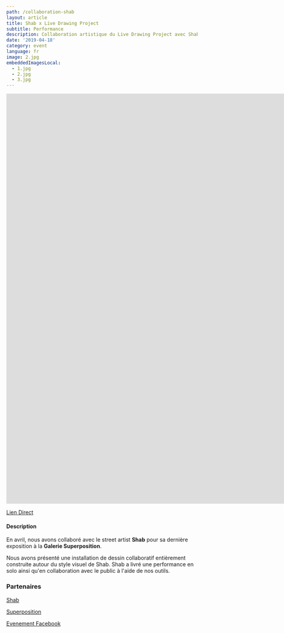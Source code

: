 ```yaml
---
path: /collaboration-shab
layout: article
title: Shab x Live Drawing Project
subtitle: Performance
description: Collaboration artistique du Live Drawing Project avec Shab, un Street Artist Français, à la gallerie SITIO by Superposition, Lyon, France
date: '2019-04-18'
category: event
language: fr
image: 2.jpg
embeddedImagesLocal:
  - 1.jpg
  - 2.jpg
  - 3.jpg
---
```


<iframe
  src="https://player.vimeo.com/video/335872657"
  frameborder="0"
  allowfullscreen
  width="1920"
  height="1080"
></iframe>

[Lien Direct](//vimeo.com/335872657)

#### Description

En avril, nous avons collaboré avec le street artist **Shab** pour sa dernière exposition à la **Galerie Superposition**.

Nous avons présenté une installation de dessin collaboratif entièrement construite autour du style visuel de Shab. Shab a livré une performance en solo ainsi qu'en collaboration avec le public à l'aide de nos outils.

<ImageGrid props={props} />

### Partenaires

[Shab](//www.shab-c.com/)

[Superposition](//superposition-lyon.com)

[Evenement Facebook](//www.facebook.com/events/592231084520436/)
